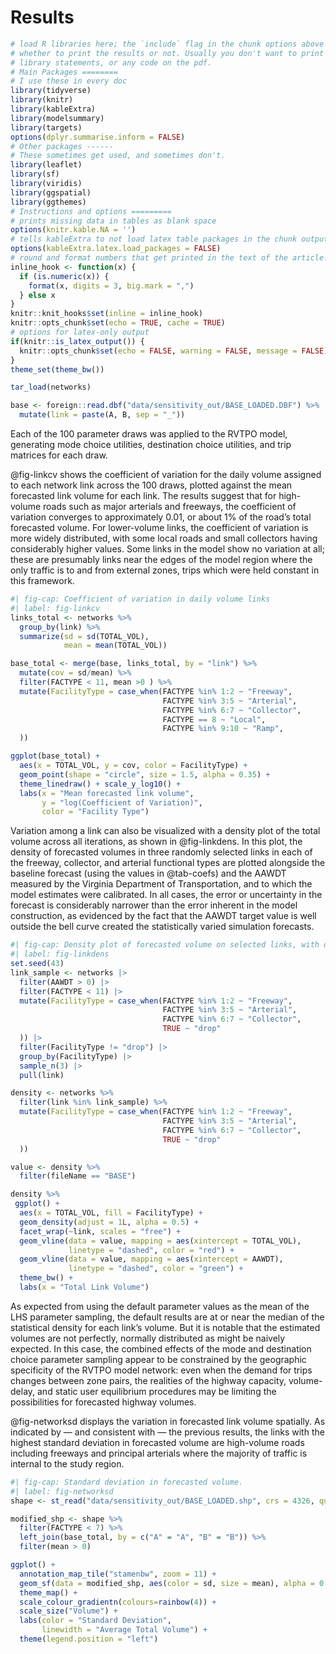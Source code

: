 # Results {#sec-results}

```r
# load R libraries here; the `include` flag in the chunk options above tells
# whether to print the results or not. Usually you don't want to print the
# library statements, or any code on the pdf.
# Main Packages ========
# I use these in every doc
library(tidyverse)
library(knitr)
library(kableExtra)
library(modelsummary)
library(targets)
options(dplyr.summarise.inform = FALSE)
# Other packages ------
# These sometimes get used, and sometimes don't.
library(leaflet)
library(sf)
library(viridis)
library(ggspatial)
library(ggthemes)
# Instructions and options =========
# prints missing data in tables as blank space
options(knitr.kable.NA = '') 
# tells kableExtra to not load latex table packages in the chunk output
options(kableExtra.latex.load_packages = FALSE) 
# round and format numbers that get printed in the text of the article.
inline_hook <- function(x) {
  if (is.numeric(x)) {
    format(x, digits = 3, big.mark = ",")
  } else x
}
knitr::knit_hooks$set(inline = inline_hook)
knitr::opts_chunk$set(echo = TRUE, cache = TRUE)
# options for latex-only output
if(knitr::is_latex_output()) {
  knitr::opts_chunk$set(echo = FALSE, warning = FALSE, message = FALSE)
} 
theme_set(theme_bw())

tar_load(networks)

base <- foreign::read.dbf("data/sensitivity_out/BASE_LOADED.DBF") %>%
  mutate(link = paste(A, B, sep = "_"))
```

Each of the 100 parameter draws was applied to the RVTPO model, generating
mode choice utilities, destination choice utilities, and trip matrices for 
each draw. 

@fig-linkcv shows the coefficient of variation for the daily volume assigned to
each network link across the 100 draws, plotted against the mean forecasted
link volume for each link. The results suggest that for high-volume roads such
as major arterials and freeways, the coefficient of variation converges to 
approximately 0.01, or
about 1% of the road's total forecasted volume. For lower-volume links, the
coefficient of variation is more widely distributed, with some local roads and
small collectors having considerably higher values. Some links in the model
show no variation at all; these are presumably links near the edges of the 
model region where the only traffic is to and from external zones, trips which
were held constant in this framework. 


```r
#| fig-cap: Coefficient of variation in daily volume links
#| label: fig-linkcv
links_total <- networks %>%
  group_by(link) %>%
  summarize(sd = sd(TOTAL_VOL),
            mean = mean(TOTAL_VOL))

base_total <- merge(base, links_total, by = "link") %>%
  mutate(cov = sd/mean) %>%
  filter(FACTYPE < 11, mean >0 ) %>%
  mutate(FacilityType = case_when(FACTYPE %in% 1:2 ~ "Freeway",
                                  FACTYPE %in% 3:5 ~ "Arterial",
                                  FACTYPE %in% 6:7 ~ "Collector",
                                  FACTYPE == 8 ~ "Local",
                                  FACTYPE %in% 9:10 ~ "Ramp",
  ))

ggplot(base_total) +
  aes(x = TOTAL_VOL, y = cov, color = FacilityType) +
  geom_point(shape = "circle", size = 1.5, alpha = 0.35) +
  theme_linedraw() + scale_y_log10() +
  labs(x = "Mean forecasted link volume",
       y = "log(Coefficient of Variation)",
       color = "Facility Type")
```



Variation among a link can also be visualized with a density plot of the
total volume across all iterations, as shown in @fig-linkdens.
In this plot, the density of forecasted volumes in three randomly selected links
in each of the freeway, collector, and arterial functional types are plotted 
alongside the baseline forecast (using the values in @tab-coefs) and the AAWDT
measured by the Virginia Department of Transportation, and to which the 
model estimates were calibrated. In all cases, the error or uncertainty in the
forecast is considerably narrower than the error inherent in the model construction,
as evidenced by the fact that the AAWDT target value is well outside the 
bell curve created the statistically varied simulation forecasts. 



```r
#| fig-cap: Density plot of forecasted volume on selected links, with default parameter results marked in red, and AAWDT values in green.
#| label: fig-linkdens
set.seed(43)
link_sample <- networks |> 
  filter(AAWDT > 0) |> 
  filter(FACTYPE < 11) |> 
  mutate(FacilityType = case_when(FACTYPE %in% 1:2 ~ "Freeway",
                                  FACTYPE %in% 3:5 ~ "Arterial",
                                  FACTYPE %in% 6:7 ~ "Collector",
                                  TRUE ~ "drop"
  )) |> 
  filter(FacilityType != "drop") |> 
  group_by(FacilityType) |> 
  sample_n(3) |> 
  pull(link)

density <- networks %>%
  filter(link %in% link_sample) %>%
  mutate(FacilityType = case_when(FACTYPE %in% 1:2 ~ "Freeway",
                                  FACTYPE %in% 3:5 ~ "Arterial",
                                  FACTYPE %in% 6:7 ~ "Collector",
                                  TRUE ~ "drop"
  ))

value <- density %>%
  filter(fileName == "BASE")

density %>%
 ggplot() +
  aes(x = TOTAL_VOL, fill = FacilityType) +
  geom_density(adjust = 1L, alpha = 0.5) +
  facet_wrap(~link, scales = "free") + 
  geom_vline(data = value, mapping = aes(xintercept = TOTAL_VOL), 
             linetype = "dashed", color = "red") +
  geom_vline(data = value, mapping = aes(xintercept = AAWDT), 
             linetype = "dashed", color = "green") +
  theme_bw() +
  labs(x = "Total Link Volume")
```

As expected from using the default parameter values as the mean of the LHS
parameter sampling, the default results are at or near the median of the statistical
density for each link's volume. But it is notable that the estimated volumes are
not perfectly, normally distributed as might be naively expected. In this case,
the combined effects of the mode and destination choice parameter sampling appear
to be constrained by the geographic specificity of the RVTPO model network: even 
when the demand for trips changes between zone pairs, the realities of the 
highway capacity, volume-delay, and static user equilibrium procedures may be
limiting the possibilities for forecasted highway volumes.

@fig-networksd displays the variation in forecasted link volume spatially. 
As indicated by --- and consistent with --- the previous results, the links
with the highest standard deviation in forecasted volume are high-volume roads
including freeways and principal arterials where the majority of traffic is 
internal to the study region. 

```r
#| fig-cap: Standard deviation in forecasted volume.
#| label: fig-networksd
shape <- st_read("data/sensitivity_out/BASE_LOADED.shp", crs = 4326, quiet = TRUE)

modified_shp <- shape %>%
  filter(FACTYPE < 7) %>%
  left_join(base_total, by = c("A" = "A", "B" = "B")) %>%
  filter(mean > 0)

ggplot() +
  annotation_map_tile("stamenbw", zoom = 11) +
  geom_sf(data = modified_shp, aes(color = sd, size = mean), alpha = 0.5) +
  theme_map() +
  scale_colour_gradientn(colours=rainbow(4)) +
  scale_size("Volume") +
  labs(color = "Standard Deviation",
       linewidth = "Average Total Volume") +
  theme(legend.position = "left")
```


